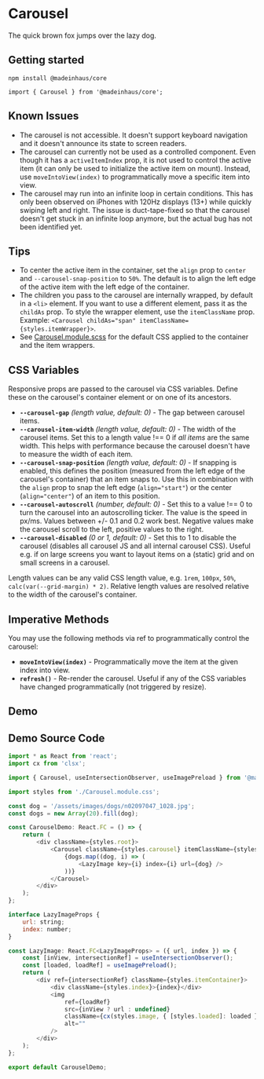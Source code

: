 # Carousel

The quick brown fox jumps over the lazy dog.

## Getting started

`npm install @madeinhaus/core`

`import { Carousel } from '@madeinhaus/core';`

## Known Issues

-   The carousel is not accessible. It doesn't support keyboard navigation and it doesn't
    announce its state to screen readers.
-   The carousel can currently not be used as a controlled component. Even though it has a
    `activeItemIndex` prop, it is not used to control the active item (it can only be used to
    initialize the active item on mount). Instead, use `moveIntoView(index)` to programmatically
    move a specific item into view.
-   The carousel may run into an infinite loop in certain conditions. This has only been
    observed on iPhones with 120Hz displays (13+) while quickly swiping left and right.
    The issue is duct-tape-fixed so that the carousel doesn't get stuck in an infinite loop anymore,
    but the actual bug has not been identified yet.

## Tips

-   To center the active item in the container, set the `align` prop to `center`
    and `--carousel-snap-position` to `50%`. The default is to align the left edge of the
    active item with the left edge of the container.
-   The children you pass to the carousel are internally wrapped, by default in a `<li>`
    element. If you want to use a different element, pass it as the `childAs` prop.
    To style the wrapper element, use the `itemClassName` prop. Example:
    `<Carousel childAs="span" itemClassName={styles.itemWrapper}>`.
-   See [Carousel.module.scss](https://github.com/MadeInHaus/haus-core/blob/main/packages/core/src/ui/Carousel/Carousel.module.scss)
    for the default CSS applied to the container and the item wrappers.

## CSS Variables

Responsive props are passed to the carousel via CSS variables. Define these on the carousel's container element or on one of its ancestors.

-   **`--carousel-gap`** _(length value, default: 0)_ - The gap between carousel items.
-   **`--carousel-item-width`** _(length value, default: 0)_ - The width of the carousel items. Set this to a length value !== 0 if _all items_ are the same width. This helps with performance because the carousel doesn't have to measure the width of each item.
-   **`--carousel-snap-position`** _(length value, default: 0)_ - If snapping is enabled, this defines the position (measured from the left edge of the carousel's container) that an item snaps to. Use this in combination with the `align` prop to snap the left edge (`align="start"`) or the center (`align="center"`) of an item to this position.
-   **`--carousel-autoscroll`** _(number, default: 0)_ - Set this to a value !== 0 to turn the carousel into an autoscrolling ticker. The value is the speed in px/ms. Values between +/- 0.1 and 0.2 work best. Negative values make the carousel scroll to the left, positive values to the right.
-   **`--carousel-disabled`** _(0 or 1, default: 0)_ - Set this to 1 to disable the carousel (disables all carousel JS and all internal carousel CSS). Useful e.g. if on large screens you want to layout items on a (static) grid and on small screens in a carousel.

Length values can be any valid CSS length value, e.g. `1rem`, `100px`, `50%`, `calc(var(--grid-margin) * 2)`.
Relative length values are resolved relative to the width of the carousel's container.

## Imperative Methods

You may use the following methods via ref to programmatically control the carousel:

-   **`moveIntoView(index)`** - Programmatically move the item at the given index into view.
-   **`refresh()`** - Re-render the carousel. Useful if any of the CSS variables have changed programmatically (not triggered by resize).

## Demo


<Carousel />

## Demo Source Code

```js filename="CarouselDemo.tsx" {14-18} copy
import * as React from 'react';
import cx from 'clsx';

import { Carousel, useIntersectionObserver, useImagePreload } from '@madeinhaus/core';

import styles from './Carousel.module.css';

const dog = '/assets/images/dogs/n02097047_1028.jpg';
const dogs = new Array(20).fill(dog);

const CarouselDemo: React.FC = () => {
    return (
        <div className={styles.root}>
            <Carousel className={styles.carousel} itemClassName={styles.item}>
                {dogs.map((dog, i) => (
                    <LazyImage key={i} index={i} url={dog} />
                ))}
            </Carousel>
        </div>
    );
};

interface LazyImageProps {
    url: string;
    index: number;
}

const LazyImage: React.FC<LazyImageProps> = ({ url, index }) => {
    const [inView, intersectionRef] = useIntersectionObserver();
    const [loaded, loadRef] = useImagePreload();
    return (
        <div ref={intersectionRef} className={styles.itemContainer}>
            <div className={styles.index}>{index}</div>
            <img
                ref={loadRef}
                src={inView ? url : undefined}
                className={cx(styles.image, { [styles.loaded]: loaded })}
                alt=""
            />
        </div>
    );
};

export default CarouselDemo;
```

